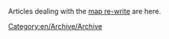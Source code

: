 Articles dealing with the [[en/Archive/Development/Map Rewrite|map re-write]] are here.
[[Category:en/Archive/Archive]]